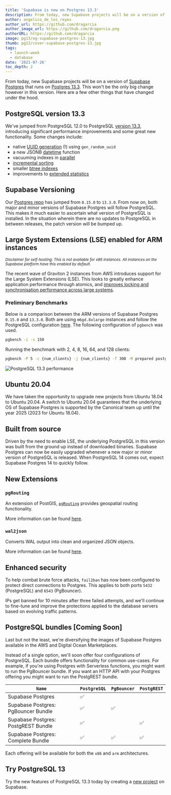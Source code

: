 ```yaml
---
title: 'Supabase is now on Postgres 13.3'
description: From today, new Supabase projects will be on a version of Supabase Postgres that runs on Postgres 13.3.
author: angelico_de_los_reyes
author_url: https://github.com/dragarcia
author_image_url: https://github.com/dragarcia.png
authorURL: https://github.com/dragarcia
image: pg13/og-supabase-postgres-13.jpg
thumb: pg13/cover-supabase-postgres-13.jpg
tags:
  - launch-week
  - database
date: '2021-07-26'
toc_depth: 2
---
```


From today, new Supabase projects will be on a version of [Supabase Postgres](https://github.com/supabase/postgres) that runs 
on [Postgres 13.3](https://www.postgresql.org/about/news/postgresql-13-released-2077/). This won't be the only big change however in this version. 
Here are a few other things that have changed under the hood.

## PostgreSQL version 13.3

We've jumped from PostgreSQL 12.0 to PostgreSQL [version 13.3](https://www.postgresql.org/docs/13/release-13-3.html), introducing 
significant performance improvements and some great new functionality. Some changes include:

- native [UUID generation](https://www.postgresql.org/docs/13/functions-uuid.html) (!) using `gen_random_uuid`
- a new JSONB [datetime](https://www.postgresql.org/docs/13/functions-json.html) function
- vacuuming indexes in [parallel](https://www.postgresql.org/docs/13/sql-vacuum.html)
- [incremental sorting](https://www.postgresql.org/docs/13/using-explain.html#USING-EXPLAIN-BASICS)
- smaller [btree indexes](https://www.postgresql.org/docs/13/btree-implementation.html#BTREE-DEDUPLICATION)
- improvements to [extended statistics](https://www.postgresql.org/docs/13/planner-stats.html#PLANNER-STATS-EXTENDED)

## Supabase Versioning

Our [Postgres repo](https://github.com/supabase/postgres) has jumped from `0.15.0` to `13.3.0`. From now on, both major and minor versions of 
Supabase Postgres will follow PostgreSQL. This makes it much easier to ascertain what version of PostgreSQL is installed. In the situation wherein 
there are no updates to PostgreSQL in between releases, the patch version will be bumped up.

## Large System Extensions (LSE) enabled for ARM instances

<small>*Disclaimer for self-hosting: This is not available for x86 instances. All instances on the Supabase platform have this enabled by default.*</small>

The recent wave of Graviton 2 instances from AWS introduces support for the Large System Extensions (LSE). This looks to greatly enhance 
application performance through atomics, and 
[improves locking and synchronisation performance across large systems](https://github.com/aws/aws-graviton-getting-started#building-for-graviton-and-graviton2).

### Preliminary Benchmarks

Below is a comparison between the ARM versions of Supabase Postgres `0.15.0` and `13.3.0`. Both are using `m6gd.8xlarge` instances 
and follow the PostgreSQL configuration [here](https://www.percona.com/blog/2021/01/22/postgresql-on-arm-based-aws-ec2-instances-is-it-any-good/). 
The following configuration of `pgbench` was used.

```bash hideCopy
pgbench -i -s 150
```

Running the benchmark with 2, 4, 8, 16, 64, and 128 clients:

```bash hideCopy
pgbench -P 5 -c {num_clients} -j {num_clients} -T 300 -M prepared postgres
```

![PostgreSQL 13.3 performance](/new/images/blog/pg13/postgres-13-performance.png)

## Ubuntu 20.04

We have taken the opportunity to upgrade new projects from Ubuntu 18.04 to Ubuntu 20.04. A switch to Ubuntu 20.04 guarantees that the underlying 
OS of Supabase Postgres is supported by the Canonical team up until the year 2025 (2023 for Ubuntu 18.04).

## Built from source

Driven by the need to enable LSE, the underlying PostgreSQL in this version was built from the ground up instead of downloaded binaries. 
Supabase Postgres can now be easily upgraded whenever a new major or minor version of PostgreSQL is released. When PostgreSQL 14 comes out, 
expect Supabase Postgres 14 to quickly follow.

## New Extensions

### `pgRouting`

An extension of PostGIS, [`pgRouting`](https://pgrouting.org/) provides geospatial routing functionality.

More information can be found [here](https://docs.pgrouting.org/latest/en/index.html).

### `wal2json`

Converts WAL output into clean and organized JSON objects. 

More information can be found [here](https://github.com/eulerto/wal2json).

## Enhanced security

To help combat brute force attacks, `fail2ban` has now been configured to protect direct connections to Postgres. This applies to both 
ports `5432` (PostgreSQL) and `6543` (PgBouncer).

IPs get banned for 10 minutes after three failed attempts, and we'll continue to fine-tune and improve the protections applied to the 
database servers based on evolving traffic patterns. 

## PostgreSQL bundles [Coming Soon]

Last but not the least, we're diversifying the images of Supabase Postgres available in the AWS and Digital Ocean Marketplaces. 

Instead of a single option, we'll soon offer four configurations of PostgreSQL. Each bundle offers functionality for 
common use-cases. For example, if you're using Postgres with Serverless functions, you might want to run the PgBouncer bundle. If you want an 
HTTP API with your Postgres offering you might want to run the PostgREST bundle.

| `Name`                                | `PostgreSQL` | `PgBouncer` | `PostgREST` |
|-------------------------------------|------------|-----------|-----------|
| Supabase Postgres                   | ✅          |           |           |
| Supabase Postgres: PgBouncer Bundle | ✅          | ✅         |           |
| Supabase Postgres: PostgREST Bundle | ✅          |           | ✅         |
| Supabase Postgres: Complete Bundle  | ✅          | ✅         | ✅         |

Each offering will be available for both the `x86` and `arm` architectures.

## Try PostgreSQL 13

Try the new features of PostgreSQL 13.3 today by creating a [new project](https://app.supabase.io/) on Supabase.